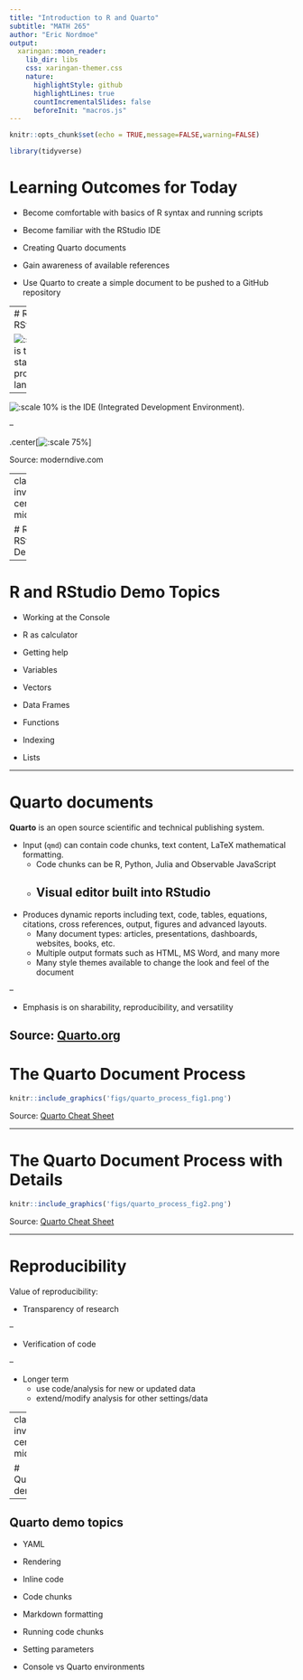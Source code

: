 ```yaml
---
title: "Introduction to R and Quarto"
subtitle: "MATH 265"
author: "Eric Nordmoe"
output:
  xaringan::moon_reader:
    lib_dir: libs
    css: xaringan-themer.css
    nature:
      highlightStyle: github
      highlightLines: true
      countIncrementalSlides: false
      beforeInit: "macros.js"
---
```


```r
knitr::opts_chunk$set(echo = TRUE,message=FALSE,warning=FALSE)
```


```r
library(tidyverse)
```


# Learning Outcomes for Today

* Become comfortable with basics of R syntax and running scripts

* Become familiar with the RStudio IDE

* Creating Quarto documents

* Gain awareness of available references

* Use Quarto to create a simple document to be pushed to a GitHub repository
 

---
# R and RStudio  

![:scale 10%](figs/Intro_to_Math265/stickers/R_logo.svg.png) is the statistical programming language.


--


![:scale 10%](figs/Intro_to_Math265/stickers/RStudio.png) is the IDE (Integrated Development Environment). 

--

.center[![:scale 75%](figs/Intro_to_Math265/engine-dashboard.png)]

Source: moderndive.com



---
class: inverse, center, middle

# R and RStudio Demo 

---

# R and RStudio Demo Topics  

* Working at the Console

* R as calculator

* Getting help

* Variables

* Vectors

* Data Frames

* Functions

* Indexing

* Lists

---


# Quarto documents  

**Quarto** is an open source scientific and technical publishing system.

* Input (`qmd`) can contain code chunks, text content, LaTeX mathematical formatting.
  - Code chunks can be R, Python, Julia and Observable JavaScript
  - Visual editor built into RStudio
--

* Produces dynamic reports including text, code, tables, equations, citations, cross references, output, figures and advanced layouts.
  - Many document types: articles, presentations, dashboards, websites, books, etc.
  - Multiple output formats such as HTML, MS Word, and many more
  - Many style themes available to change the look and feel of the document
  
--

* Emphasis is on sharability, reproducibility, and versatility  


Source: [Quarto.org](https://quarto.org/)
---

# The Quarto Document Process  

```r
knitr::include_graphics('figs/quarto_process_fig1.png')
```

Source:  [Quarto Cheat Sheet](https://rstudio.github.io/cheatsheets/html/quarto.html)

---

# The Quarto Document Process with Details  

```r
knitr::include_graphics('figs/quarto_process_fig2.png')
```

Source:  [Quarto Cheat Sheet](https://rstudio.github.io/cheatsheets/html/quarto.html)

---

# Reproducibility  

Value of reproducibility: 

* Transparency of research

--

* Verification of code

--

* Longer term
    - use code/analysis for new or updated data
    - extend/modify analysis for other settings/data
    
---
class: inverse, center, middle

# Quarto demo  

---

## Quarto demo topics  

* YAML

* Rendering

* Inline code

* Code chunks

* Markdown formatting

* Running code chunks

* Setting parameters

* Console vs Quarto environments

